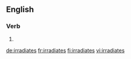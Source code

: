 {{also|irradiâtes}}
==English==

===Verb===
{{head|en|verb form}}

# {{en-third-person singular of|irradiate}}

[[de:irradiates]]
[[fr:irradiates]]
[[fi:irradiates]]
[[vi:irradiates]]